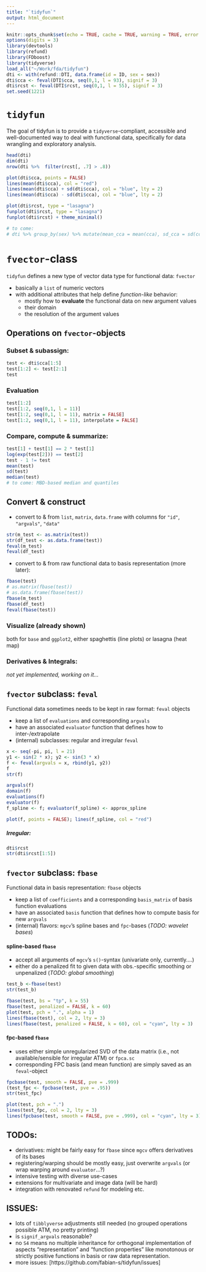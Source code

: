 ```yaml
---
title: "`tidyfun`"
output: html_document
---
```


```r
knitr::opts_chunk$set(echo = TRUE, cache = TRUE, warning = TRUE, error = TRUE)
options(digits = 3)
library(devtools)
library(refund)
library(FDboost)
library(tidyverse)
load_all("~/Work/fda/tidyfun")
dti <- with(refund::DTI, data.frame(id = ID, sex = sex))
dti$cca <- feval(DTI$cca, seq(0,1, l = 93), signif = 3)
dti$rcst <- feval(DTI$rcst, seq(0,1, l = 55), signif = 3)
set.seed(1221)
```

# `tidyfun`

The goal of tidyfun is to provide a `tidyverse`-compliant, accessible and well-documented way to deal with functional data, specifically for data wrangling and exploratory analysis.  

```r
head(dti)
dim(dti)
nrow(dti %>%  filter(rcst[, .7] > .8))

plot(dti$cca, points = FALSE)
lines(mean(dti$cca), col = "red")
lines(mean(dti$cca) + sd(dti$cca), col = "blue", lty = 2)
lines(mean(dti$cca) - sd(dti$cca), col = "blue", lty = 2)

plot(dti$rcst, type = "lasagna")
funplot(dti$rcst, type = "lasagna")
funplot(dti$rcst) + theme_minimal()

# to come:
# dti %>% group_by(sex) %>% mutate(mean_cca = mean(cca), sd_cca = sd(cca))
```


# `fvector`-class

`tidyfun` defines a new type of vector data type for functional data: `fvector`

* basically a `list` of numeric vectors
* with additional attributes that help define *function-like* behavior:
    * mostly how to **evaluate** the functional data on new argument values
    * their domain
    * the resolution of the argument values

## Operations on `fvector`-objects

### Subset & subassign:
```r
test <- dti$cca[1:5]
test[1:2] <- test[2:1]
test
```

### Evaluation

```r
test[1:2]
test[1:2, seq(0,1, l = 11)]
test[1:2, seq(0,1, l = 11), matrix = FALSE]
test[1:2, seq(0,1, l = 11), interpolate = FALSE]
```

### Compare, compute & summarize:

```r
test[1] + test[1] == 2 * test[1]
log(exp(test[2])) == test[2]
test - 1 != test 
mean(test)
sd(test)
median(test) 
# to come: MBD-based median and quantiles
```

## Convert & construct

- convert to & from `list`, `matrix`, 
`data.frame` with columns for `"id"`, `"argvals"`, `"data"`

```r
str(m_test <- as.matrix(test))
str(df_test <- as.data.frame(test))
feval(m_test)
feval(df_test)
```

- convert to & from raw functional data to basis representation (more later):

```r
fbase(test)
# as.matrix(fbase(test)) 
# as.data.frame(fbase(test))
fbase(m_test)
fbase(df_test)
feval(fbase(test))
```

### Visualize (already shown)

both for `base` and `ggplot2`, either spaghettis (line plots) or lasagna (heat map)

### Derivatives & Integrals: 

*not yet implemented, working on it...*


## `fvector` subclass: `feval` 

Functional data sometimes needs to be kept in raw format: `feval` objects

 - keep a list of `evaluations` and corresponding `argvals`
 - have an associated `evaluator` function that defines how to inter-/extrapolate
 - (internal) subclasses: regular and irregular `feval`

```r
x <- seq(-pi, pi, l = 21)
y1 <- sin(2 * x); y2 <- sin(3 * x)
f <- feval(argvals = x, rbind(y1, y2))
f
str(f)

argvals(f)
domain(f)
evaluations(f)
evaluator(f)
f_spline <- f; evaluator(f_spline) <- approx_spline

plot(f, points = FALSE); lines(f_spline, col = "red")
```

##### Irregular:

```r
dti$rcst
str(dti$rcst[1:5])
```

## `fvector` subclass: `fbase`

Functional data in basis representation: `fbase` objects

 - keep a list of `coefficients` and a corresponding `basis_matrix` of basis function evaluations
 - have an associated `basis` function that defines how to compute basis for new `argvals`
 - (internal) flavors: `mgcv`'s spline bases and `fpc`-bases (*TODO: wavelet bases*)
 
#### spline-based `fbase`

- accept all arguments of `mgcv`'s `s()`-syntax (univariate only, currently....)
- either do a penalized fit to given data with obs.-specific smoothing or unpenalized (*TODO: global smoothing*)

```r
test_b <-fbase(test) 
str(test_b)
```

```r
fbase(test, bs = "tp", k = 55)
fbase(test, penalized = FALSE, k = 60)
plot(test, pch = ".", alpha = 1)
lines(fbase(test), col = 2, lty = 3)
lines(fbase(test, penalized = FALSE, k = 60), col = "cyan", lty = 3)
```

#### fpc-based `fbase`

- uses either simple unregularized SVD of the data matrix 
(i.e., not available/sensible for irregular ATM) or `fpca.sc`
- corresponding FPC basis (and mean function) are simply saved as an `feval`-object

```r
fpcbase(test, smooth = FALSE, pve = .999)
(test_fpc <- fpcbase(test, pve = .95))
str(test_fpc)

plot(test, pch = ".")
lines(test_fpc, col = 2, lty = 3)
lines(fpcbase(test, smooth = FALSE, pve = .999), col = "cyan", lty = 3)
```

## TODOs: 

  - derivatives: might be fairly easy for `fbase` since `mgcv` offers derivatives of its bases
  - registering/warping should be mostly easy, just overwrite `argvals` (or wrap warping around `evaluator`...?)
  - intensive testing with diverse use-cases
  - extensions for multivariate and image data (will be hard)
  - integration with renovated `refund` for modeling etc.

## ISSUES:

  - lots of `tibblyverse` adjustments still needed (no grouped operations possible ATM, no pretty printing)
  - is `signif_argvals` reasonable?
  - no `S4` means no multiple inheritance for orthogonal implementation of aspects "representation" and "function properties" like monotonous or strictly positive functions in basis or raw data representation.
  - more issues: [https://github.com/fabian-s/tidyfun/issues]
  
